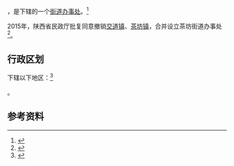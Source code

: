 {{中国乡级行政区|61/06/28/105/000}}

'''{{PAGENAMEBASE}}'''，是{{PRC admin/fullname|61/06/28/105/000|3}}下辖的一个[[街道办事处|街道办事处]]。<ref>{{PRC admin/ref sgc|{{PRC admin/parent|61/06/28/105/000}}}}</ref>

2015年，陕西省民政厅批复同意撤销[[交道镇_(富县)|交道镇]]、[[茶坊镇|茶坊镇]]，合并设立茶坊街道办事处<ref>{{Cite web |url=http://news.xinhuanet.com/local/2015-06/28/c_127959075.htm |title=陕西省民政厅关于陕西省乡镇行政区划调整的公告 |access-date=2017-09-14 |archive-date=2017-09-13 |archive-url=https://web.archive.org/web/20170913183916/http://news.xinhuanet.com/local/2015-06/28/c_127959075.htm |dead-url=no }}</ref>。

== 行政区划 ==

{{PAGENAMEBASE}}下辖以下地区：<ref>{{PRC admin/ref sgc|61/06/28/105/000}}</ref>

{{PRC admin/children|61/06/28/105/000}}。

== 参考资料 ==

{{reflist}}

{{行政区划小作品}}
{{PRC admin/navcat|61/06/28/105/000}}